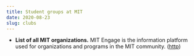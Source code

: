```yaml
---
title: Student groups at MIT
date: 2020-08-23
slug: clubs
---
```


* **List of all MIT organizations.** MIT Engage is the information platform used for organizations and programs in the MIT community. ([http](https://engage.mit.edu/organizations))